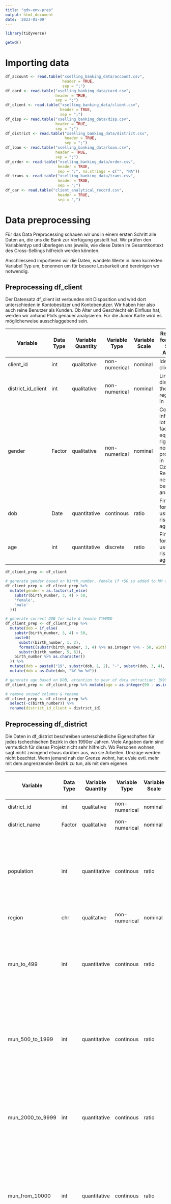 ```yaml
---
title: "gdv-env-prep"
output: html_document
date: '2023-01-09'
---
```


```r
library(tidyverse)
```


```r
getwd()
```


# Importing data
```r
df_account <- read.table("xselling_banking_data/account.csv",
                         header = TRUE,
                         sep = ";")
df_card <- read.table("xselling_banking_data/card.csv",
                      header = TRUE,
                      sep = ";")
df_client <- read.table("xselling_banking_data/client.csv",
                        header = TRUE,
                        sep = ";")
df_disp <- read.table("xselling_banking_data/disp.csv",
                      header = TRUE,
                      sep = ";")
df_district <- read.table("xselling_banking_data/district.csv",
                          header = TRUE,
                          sep = ";")
df_loan <- read.table("xselling_banking_data/loan.csv",
                      header = TRUE,
                      sep = ";")
df_order <- read.table("xselling_banking_data/order.csv",
                       header = TRUE,
                       sep = ";", na.strings = c("", "NA"))
df_trans <- read.table("xselling_banking_data/trans.csv",
                       header = TRUE,
                       sep = ";")
df_car <- read.table("client_analytical_record.csv",
                       header = TRUE,
                       sep = ",")
```

# Data preprocessing
Für das Data Preprocessing schauen wir uns in einem ersten Schritt alle Daten an, die uns die Bank zur Verfügung gestellt hat. Wir prüfen den Variablentyp und überlegen uns jeweils, wie diese Daten im Gesamtkontext des Cross-Sellings hilfreich werden könnten.

Anschliessend importieren wir die Daten, wandeln Werte in ihren korrekten Variabel Typ um, benennen um für bessere Lesbarkeit und bereinigen wo notwendig.

## Preprocessing df_client
Der Datensatz df_client ist verbunden mit Disposition und wird dort unterschieden in Kontobesitzer und Kontobenutzer. Wir haben hier also auch reine Benutzer als Kunden. Ob Alter und Geschlecht ein Einfluss hat, werden wir anhand Plots genauer analysieren. Für die Junior Karte wird es möglicherweise ausschlaggebend sein.

| Variable     | Data Type | Variable Quantity | Variable Type | Variable Scale | Relevance for Cross-Selling Analysis                                                                                         |
| ------------ | --------- | ----------------- | ------------- | -------------- | ---------------------------------------------------------------------------------------------------------------------------- |
| client\_id   | int       | qualitative       | non-numerical | nominal        | Identifies client                                                                                                            |
| district\_id\_client | int       | qualitative       | non-numerical | nominal        | Link to disctrict the client is registered in                                                                                |
| gender       | Factor    | qualitative       | non-numerical | nominal        | Could influence a lot of factors, as equal rights were not that far progressed in 1990s Czech Republic, needs to be analyzed |
| dob          | Date      | quantitative      | continous     | ratio          | Financial fortune usually rises with age                                                                                     |
| age          | int       | quantitative      | discrete      | ratio          | Financial fortune usually rises with age                                                                                     |

```r
df_client_prep <- df_client

# generate gender based on birth_number, female if +50 is added to MM of YYMMDD
df_client_prep <- df_client_prep %>%
  mutate(gender = as.factor(if_else(
    substr(birth_number, 3, 4) > 50,
    'female',
    'male'
  )))

# generate correct DOB for male & female YYMMDD
df_client_prep <- df_client_prep %>%
  mutate(dob = if_else(
    substr(birth_number, 3, 4) > 50,
    paste0(
      substr(birth_number, 1, 2), 
      formatC(substr(birth_number, 3, 4) %>% as.integer %>% - 50, width = 2, format = "d", flag = "0"), 
      substr(birth_number, 5, 6)),
    birth_number %>% as.character()
  )) %>%
  mutate(dob = paste0("19", substr(dob, 1, 2), "-", substr(dob, 3, 4), "-", substr(dob, 5, 6))) %>%
  mutate(dob = as.Date(dob, "%Y-%m-%d"))

# generate age based on DOB, attention to year of data extraction: 1999
df_client_prep <- df_client_prep %>% mutate(age = as.integer(99 - as.integer(substr(birth_number, 1, 2))))

# remove unused columns & rename
df_client_prep <- df_client_prep %>%
  select(-c(birth_number)) %>%
  rename(district_id_client = district_id)
```

## Preprocessing df_district
Die Daten in df_district beschreiben unterschiedliche Eigenschaften für jedes tschechischen Bezirk in den 1990er Jahren.
Viele Angaben darin sind vermutlich für dieses Projekt nicht sehr hilfreich. Wo Personen wohnen, sagt nicht zwingend etwas darüber aus, wo sie Arbeiten. Umzüge werden nicht beachtet.
Wenn jemand nah der Grenze wohnt, hat er/sie evtl. mehr mit dem angrenzenden Bezirk zu tun, als mit dem eigenen.


| Variable            | Data Type | Variable Quantity | Variable Type | Variable Scale | Relevance for Cross-Selling Analysis                                                                                           |
| ------------------- | --------- | ----------------- | ------------- | -------------- | ------------------------------------------------------------------------------------------------------------------------------ |
| district\_id        | int       | qualitative       | non-numerical | nominal        | Identifies observation                                                                                                         |
| district\_name      | Factor    | qualitative       | non-numerical | nominal        | Not relevant, is a name                                                                                                        |
| population          | int       | quantitative      | continous     | ratio          | Population is only defined by the drawn border, and therefore is not likely to be relevant for a specific client               |
| region              | chr       | qualitative       | non-numerical | nominal        | Not relevant, is a name                                                                                                        |
| mun\_to\_499        | int       | quantitative      | continous     | ratio          | Villages until 499 citizens, possible correlation with income of clients, as that is generally higher in cities                |
| mun\_500\_to\_1999  | int       | quantitative      | continous     | ratio          | Villages 500 until 1999 citizens, possible correlation with income of clients, as that is generally higher in cities           |
| mun\_2000\_to\_9999 | int       | quantitative      | continous     | ratio          | Villages 2000 until 9999 citizens, possible correlation with income of clients, as that is generally higher in cities          |
| mun\_from\_10000    | int       | quantitative      | continous     | ratio          | Villages from 10'000 citizens, possible correlation with income of clients, as that is generally higher in cities              |
| no\_cities          | int       | quantitative      | continous     | ratio          | As districts have different sizes, this absoulte value is not relevant, urban\_ratio is relative and has a higher significance |
| urban\_ratio        | num       | quantitative      | continous     | ratio          | Possible correlation with income of clients, as that is generally higher cities                                                |
| avg\_salary         | int       | quantitative      | continous     | ratio          | Could indicate the general salary level of clients in that area, but as many people commute for work, it looses significance   |
| unemploy\_rate95    | num       | quantitative      | continous     | ratio          | Could indicate higher risk of debt, but can't be generally applied to clients                                                  |
| unemploy\_rate96    | num       | quantitative      | continous     | raito          | Could indicate higher risk of debt, but can't be generally applied to clients                                                  |
| enterpren\_rate     | int       | quantitative      | continous     | ratio          | Could indicate more self-employed people, but can't be generally applied to clients                                            |
| crimes\_95          | int       | quantitative      | continous     | ratio          | Could indicate poverty of a region, as violence rises with poverty, but can't be generally applied to clients                 |
| crimes\_96          | int       | quantitative      | continous     | ratio          | Could indicate poverty of a region, as violence rises with poverty, but can't be generally applied to clients                 |

```r
df_district_prep <- df_district

# renaming the columns of district for a better overview
df_district_prep <- df_district %>%
  transmute(
    district_id = A1,
    district_name = as.factor(A2),
    region = as.factor(A3),
    population = A4,
    mun_to_499 = A5,
    mun_500_to_1999 = A6,
    mun_2000_to_9999 = A7,
    mun_from_10000 = A8,
    no_cities = A9,
    urban_ratio = A10,
    avg_salary = A11,
    unemploy_rate95 = as.numeric(A12),
    unemploy_rate96 = as.numeric(A13),
    enterpren_rate = A14,
    crimes_95 = as.integer(A15),
    crimes_96 = as.integer(A16)
  )
```

## Preprocessing df_loan
Hier wird aufgezeigt, welcher "account" was für einen Loan bei der Bank hat. Pro Account kann es nur einen Loan geben. Loans sind für Cross-Selling sicherlich relevant, es ist ein Produkt welches verkauft werden kann, jedoch auch risikobehaftet ist.

Es macht also Sinn, die bestehenden Loans zu analysieren und zu versuchen, die Voraussetzungen für gute oder schlechte Verläufe zu finden.

| Variable      | Data Type | Variable Quantity | Variable Type | Variable Scale | Relevance for Cross-Selling Analysis                                                       |
| ------------- | --------- | ----------------- | ------------- | -------------- | ------------------------------------------------------------------------------------------ |
| loan\_id      | int       | Qualitative       | non-numerical | nominal        | Identifies observation                                                                     |
| account\_id   | int       | Qualitative       | non-numerical | nominal        | Identifies related observation                                                             |
| date          | date      | Quantitative      | continuous    | ratio          | Date when loan was given (to determine the situation when the loan is given)               |
| amount        | int       | Quantitative      | continuous    | ratio          | Amount of the loan, kind of relevant (what amounts were given to what clients)             |
| duration      | int       | Quantitative      | continuous    | ratio          | Amount of months indicating the duration of the loan                                       |
| monthly\_rate | int       | Quantitative      | continuous    | ratio          | Relevant if wanted in detail - can check what amounts are applicable to what situations    |
| status        | chr       | Qualitative       | non-numerical | nominal        | Relevant: current status of loan - can be used to check, what situations lead to bad stati |

```r
df_loan_prep <- df_loan

# renaming the values
df_loan_prep <- df_loan_prep %>% 
    mutate(status = replace(status, status == "A", "finished_ok")) %>% 
    mutate(status = replace(status, status == "B", "finished_nok")) %>% 
    mutate(status = replace(status, status == "C", "running_ok")) %>% 
    mutate(status = replace(status, status == "D", "running_nok")) %>% 
    mutate(date = paste0(substr(as.character(date), 1, 2), "-", substr(as.character(date), 3, 4), "-", substr(as.character(date), 5, 6))) %>%
    mutate(date = as.Date(date, "%y-%m-%d"), monthly_rate = as.integer(payments))
```

## Preprocessing df_trans
Die Transaktionstabelle ist extrem wichtig für das Projekt, jedoch müssen nicht alle Attribute gleich gewichtet werden. Wir können damit die Entwicklung des Vermögens jedes Kunden herleiten.

| Variable    | Data Type | Variable Quantity | Variable Type | Variable Scale | Relevance for Cross-Selling Analysis                                                                                  |
| ----------- | --------- | ----------------- | ------------- | -------------- | --------------------------------------------------------------------------------------------------------------------- |
| trans\_id   | int       | Qualitative       | non-numerical | nominal        | Identifies observation                                                                                                |
| account\_id | int       | Qualitative       | non-numerical | nominal        | Identifies related observation                                                                                        |
| date        | date      | Quantitative      | continuous    | ratio          | Date when transaction took place                                                                                      |
| type        | chr       | Qualitative       | non-numerical | nominal        | Credit/withdrawal , very relevant                                                                                     |
| operation   | chr       | Qualitative       | non-numerical | nominal        | Not always given, gives a hint in individual observations but can not be used in general analytics                    |
| amount      | int       | Quantitative      | continuous    | ratio          | Amount of the transaction                                                                                             |
| balance     | int       | Quantitative      | continuous    | ratio          | Balance after the transaction                                                                                         |
| k\_symbol   | chr       | Qualitative       | non-numerical | nominal        | A sort of comment, also gives a hint in individual observations but cannot be used because of too many missing values |
| bank        | chr       | Qualitative       | non-numerical | nominal        | Information of the other bank (sending or recieving) irrelevant for this project                                      |
| account     | int       | Qualitative       | non-numerical | nominal        | Information of the other bank (sending or recieving) irrelevant for this project                                      |

```r
df_trans_prep <- df_trans

# renaming the values
df_trans_prep <- df_trans_prep %>% 
    mutate(type = replace(type, type == "PRIJEM", "credit")) %>% 
    mutate(type = replace(type, type == "VYDAJ", "withdrawal")) %>% 
    mutate(operation = replace(operation, operation == "VYBER KARTOU", "credit_card_withdrawal")) %>% 
    mutate(operation = replace(operation, operation == "VKLAD", "credit_cash")) %>% 
    mutate(operation = replace(operation, operation == "PREVOD Z UCTU", "collection_other_bank")) %>% 
    mutate(operation = replace(operation, operation == "VYBER", "cash_withdrawal")) %>% 
    mutate(operation = replace(operation, operation == "PREVOD NA UCET", "remittance_other_bank")) %>% 
    mutate(k_symbol = replace(k_symbol, k_symbol == "POJISTNE", "insurance_payment")) %>% 
    mutate(k_symbol = replace(k_symbol, k_symbol == "SLUZBY", "statement_payment")) %>% 
    mutate(k_symbol = replace(k_symbol, k_symbol == "UROK", "interest_credited")) %>% 
    mutate(k_symbol = replace(k_symbol, k_symbol == "SANKC. UROK", "sanctioned_interest_neg_balance")) %>% 
    mutate(k_symbol = replace(k_symbol, k_symbol == "SIPO", "household")) %>% 
    mutate(k_symbol = replace(k_symbol, k_symbol == "DUCHOD", "old_age_pension")) %>% 
    mutate(k_symbol = replace(k_symbol, k_symbol == "UVER", "loan_payment")) %>% 
    mutate(date = paste0(substr(as.character(date), 1, 2), "-", substr(as.character(date), 3, 4), "-", substr(as.character(date), 5, 6))) %>%
    mutate(date = as.Date(date, "%y-%m-%d"))

df_trans_prep <- df_trans_prep %>% mutate(amount = as.integer(amount), balance = as.integer(balance))
```

## Preprocessing df_account
Diese Tabelle ist nicht reich an wertvollen Attributen, aber wird für die Verknüpfung von Tabellen benötigt.

| Variable     | Data Type | Variable Quantity | Variable Type | Variable Scale | Relevance for Cross-Selling Analysis                                                                     |
| ------------ | --------- | ----------------- | ------------- | -------------- | -------------------------------------------------------------------------------------------------------- |
| account\_id  | int       | qualitative       | non-numerical | nominal        | Identifies account                                                                                       |
| district\_id\_branch | int       | qualitative       | non-numerical | nominal        | Link to disctrict the account is registered in                                                           |
| frequency    | Factor    | qualitative       | non-numerical | nominal        | Bank statement frequency, highly unlikely to be relevant                                                 |
| date         | Date      | quantitative      | continous     | ratio          | Account opening date, could be a loyality indicator, but as we only have a few years of data, rather not |

```r
df_account_prep <- df_account
# translating to English for better understanding
df_account_prep <- df_account_prep %>%
  mutate(frequency = replace(frequency, frequency == "POPLATEK MESICNE", "monthly_issuance")) %>%
  mutate(frequency = replace(frequency, frequency == "POPLATEK TYDNE", "weekly_issuance")) %>%
  mutate(frequency = replace(frequency, frequency == "POPLATEK PO OBRATU", "issuance_after_transaction")) %>%
  mutate(frequency = as.factor(frequency)) %>%
  mutate(date = paste0(substr(as.character(date), 1, 2), "-", substr(as.character(date), 3, 4), "-", substr(as.character(date), 5, 6))) %>%
  mutate(date = as.Date(date, "%y-%m-%d")) %>%
  rename(district_id_branch = district_id)
```

## Preprocessing df_order
Daueraufträge sehen wir als uninteressant für das Cross-Selling. Es ist nicht ganz klar, ob sie als Produkt gewertet werden können. Eventuell werden bei gewissen Konten auch regelmässige Zahlungen gemacht ohne Dauerauftrag, und wenn es dabei nicht um Transkationen ins Ausland geht, kann auch kein Geld mit Gebühren verdient werden.

| Variable          | Data Type | Variable Quantity | Variable Type | Variable Scale | Relevance for Cross-Selling Analysis                                           |
| ----------------- | --------- | ----------------- | ------------- | -------------- | ------------------------------------------------------------------------------ |
| order\_id         | int       | Qualitative       | non-numerical | nominal        | Identifies observation                                                         |
| account\_id       | int       | Qualitative       | non-numerical | nominal        | Identifies related observation                                                 |
| bank\_to          | chr       | Qualitative       | non-numerical | nominal        | Identifies recieving bank, irrelevant                                          |
| account\_to       | int       | Qualitative       | non-numerical | nominal        | Identifies reciecing account, irrelevant                                       |
| amount            | int       | Quantitative      | continuous    | ratio          | Amount of monthly transaction, relevant                                        |
| payment\_category | chr       | Qualitative       | non-numerical | nominal        | payment\_category, not always given, not nessecarily relevant for this project |

```r
df_order_prep <- df_order

# translating to English for better understanding
df_order_prep <- df_order_prep %>%
  rename(payment_category = k_symbol) %>%
  mutate(
    payment_category = recode(
      payment_category,
      "SIPO" = "household",
      "UVER" = "loan",
      "LEASING" = "leasing",
      "POJISTNE" = "insurance",
      " " = "missing"
    ), amount = as.integer(amount)
  )
```

## Preprocessing df_card
Wie der Loan, sind auch die Kreditkarten ein Produkt mit viel Bedeutung für Cross-Selling, und stellen in diesem Projekt für und das Fokusprodukt dar.

Hier wollen wir vor und nach der Herausgabe der Kreditkarte die Vermögensentwicklung analysieren, und aufgrund diesen Informationen versuchen, low-risk Ausgangslagen zu finden.

| Variable | Data Type | Variable Quantity | Variable Type | Variable Scale | Relevance for Cross-Selling Analysis |
| -------- | --------- | ----------------- | ------------- | -------------- | ------------------------------------ |
| card\_id | int       | Qualitative       | non-numerical | nominal        | Identifies observation               |
| disp\_id | int       | Qualitative       | non-numerical | nominal        | Identifies related observation       |
| type     | chr       | Qualitative       | non-numerical | ordinal        | Type of card, very relevant          |
| issued   | date      | Quantitative      | continuous    | ratio          | Date of issuance, very relevant      |

```r
df_card_prep <- df_card
df_card_prep <- df_card_prep %>%
  mutate(issued = paste0("19", substr(issued, 1, 2), "-", substr(issued, 3, 4), "-", substr(issued, 5, 6))) %>%
  mutate(issued = as.Date(issued, "%Y-%m-%d"))
```

## Preprocessing df_disp
Disponent ist eine Zwischentabelle, welche es uns erlaubt, nach den Ownern zu filtern. Wir gehen davon aus, dass Disponenten uninteressant sind für uns.
Wir können nicht feststellen, welche Transaktionen vom Owner und welche von Disponents getätigt werden, und legen uns deshalb auf den Owner fest.
Auch ist ein Disponent nur eine zusätzlich Person mit Zugriff auf ein Konto mit Owner dahinter, und die Wirtschaftlichkeit dessen ist es, was der Bank schlussendlich Profit ermöglicht.

| Variable    | Data Type | Variable Quantity | Variable Type | Variable Scale | Relevance for Cross-Selling Analysis                                                 |
| ----------- | --------- | ----------------- | ------------- | -------------- | ------------------------------------------------------------------------------------ |
| disp\_id    | int       | qualitative       | non-numerical | nominal        | Identifies disponent                                                                 |
| client\_id  | int       | qualitative       | non-numerical | nominal        | Identifies client                                                                    |
| account\_id | int       | qualitative       | non-numerical | nominal        | Identifies account                                                                   |
| type        | Factor    | qualitative       | non-numerical | ordinal        | Type of relation, e.g. account owner or disponent, will be relevant to differentiate |

```r
df_disp_prep <- df_disp
df_disp_prep <- df_disp_prep %>%
  mutate(type = as.factor(recode(type, "OWNER" = "owner", "DISPONENT" = "disponent")))
```

